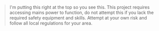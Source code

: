 > I'm putting this right at the top so you see this. This project requires accessing mains power to function, do not attempt this if you lack the required safety equipment and skills. Attempt at your own risk and follow all local regulations for your area.